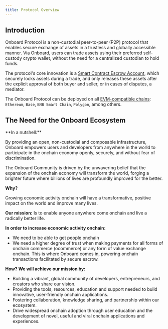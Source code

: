 ```yaml
---
title: Protocol Overview
---
```


## Introduction

Onboard Protocol is a non-custodial peer-to-peer (P2P) protocol that enables secure exchange of assets in a trustless and globally accessible manner. Via Onboard, users can trade assets using their preferred self-custody crypto wallet, without the need for a centralized custodian to hold funds.

The protocol's core innovation is a [Smart Contract Escrow Account](/protocol-concepts/scea-overview), which securely locks assets during a trade, and only releases these assets after the explicit approval of both buyer and seller, or in cases of disputes, a mediator.

The Onboard Protocol can be deployed on all [EVM-compatible chains](https://defillama.com/chains/EVM): `Ethereum`, `Base`, `BNB Smart Chain`, `Polygon`, among others.

## The Need for the Onboard Ecosystem

<Tip>
**In a nutshell:**<br/>

By providing an open, non-custodial and composable infrastructure, Onboard empowers users and developers from anywhere in the world to participate in the onchain economy openly, securely, and without fear of discrimination.
</Tip>

The Onboard Community is driven by the unwavering belief that the expansion of the onchain economy will transform the world, forging a brighter future where billions of lives are profoundly improved for the better.

**Why?**

Growing economic activity onchain will have a transformative, positive impact on the world and improve many lives.

**Our mission:** Is to enable anyone anywhere come onchain and live a radically better life.

**In order to increase economic activity onchain:**
- We need to be able to get people onchain
- We need a higher degree of trust when making payments for all forms of onchain commerce (ocommerce) or any form of value exchange onchain. This is where Onboard comes in, powering onchain transactions facilitated by secure escrow.

**How? We will achieve our mission by:**
- Building a vibrant, global community of developers, entrepreneurs, and creators who share our vision.
- Providing the tools, resources, education and support needed to build innovative, user-friendly onchain applications.
- Fostering collaboration, knowledge sharing, and partnership within our ecosystem.
- Drive widespread onchain adoption through user education and the development of novel, useful and viral onchain applications and experiences.